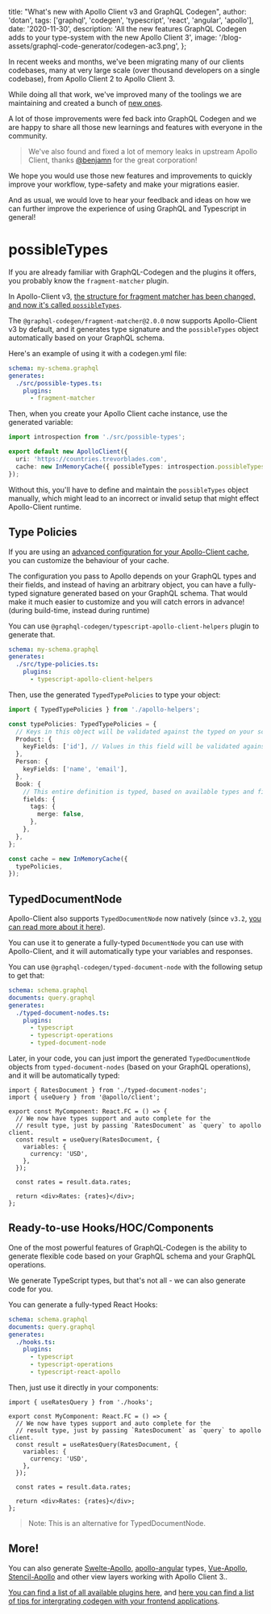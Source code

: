 
  title: "What's new with Apollo Client v3 and GraphQL Codegen",
  author: 'dotan',
  tags: ['graphql', 'codegen', 'typescript', 'react', 'angular', 'apollo'],
  date: '2020-11-30',
  description:
    'All the new features GraphQL Codegen adds to your type-system with the new Apollo Client 3',
  image: '/blog-assets/graphql-code-generator/codegen-ac3.png',
};


In recent weeks and months, we've been migrating many of our clients codebases, many at very large scale (over thousand developers on a single codebase), from Apollo Client 2 to Apollo Client 3.

While doing all that work, we've improved many of the toolings we are maintaining and created a bunch of [new ones](https://the-guild.dev/blog/introducing-graphql-eslint).

A lot of those improvements were fed back into GraphQL Codegen and we are happy to share all those new learnings and features with everyone in the community.

> We've also found and fixed a lot of memory leaks in upstream Apollo Client, thanks [@benjamn](https://github.com/benjamn) for the great corporation!

We hope you would use those new features and improvements to quickly improve your workflow, type-safety and make your migrations easier.

And as usual, we would love to hear your feedback and ideas on how we can further improve the experience of using GraphQL and Typescript in general!

# possibleTypes

If you are already familiar with GraphQL-Codegen and the plugins it offers, you probably know the `fragment-matcher` plugin.

In Apollo-Client v3, [the structure for fragment matcher has been changed, and now it's called `possibleTypes`](https://www.apollographql.com/docs/react/data/fragments/#using-fragments-with-unions-and-interfaces).

The `@graphql-codegen/fragment-matcher@2.0.0` now supports Apollo-Client v3 by default, and it generates type signature and the `possibleTypes` object automatically based on your GraphQL schema.

Here's an example of using it with a codegen.yml file:

```yaml
schema: my-schema.graphql
generates:
  ./src/possible-types.ts:
    plugins:
      - fragment-matcher
```

Then, when you create your Apollo Client cache instance, use the generated variable:

```ts
import introspection from './src/possible-types';

export default new ApolloClient({
  uri: 'https://countries.trevorblades.com',
  cache: new InMemoryCache({ possibleTypes: introspection.possibleTypes }),
});
```

Without this, you'll have to define and maintain the `possibleTypes` object manually, which might lead to an incorrect or invalid setup that might effect Apollo-Client runtime.

## Type Policies

If you are using an [advanced configuration for your Apollo-Client cache](https://www.apollographql.com/docs/react/caching/cache-configuration/#data-normalization), you can customize the behaviour of your cache.

The configuration you pass to Apollo depends on your GraphQL types and their fields, and instead of having an arbitrary object, you can have a fully-typed signature generated based on your GraphQL schema.
That would make it much easier to customize and you will catch errors in advance! (during build-time, instead during runtime)

You can use `@graphql-codegen/typescript-apollo-client-helpers` plugin to generate that.

```yaml
schema: my-schema.graphql
generates:
  ./src/type-policies.ts:
    plugins:
      - typescript-apollo-client-helpers
```

Then, use the generated `TypedTypePolicies` to type your object:

```ts
import { TypedTypePolicies } from './apollo-helpers';

const typePolicies: TypedTypePolicies = {
  // Keys in this object will be validated against the typed on your schema
  Product: {
    keyFields: ['id'], // Values in this field will be validated against the available fields from the Product type
  },
  Person: {
    keyFields: ['name', 'email'],
  },
  Book: {
    // This entire definition is typed, based on available types and fields
    fields: {
      tags: {
        merge: false,
      },
    },
  },
};

const cache = new InMemoryCache({
  typePolicies,
});
```

## TypedDocumentNode

Apollo-Client also supports `TypedDocumentNode` now natively (since `v3.2`, [you can read more about it here](https://the-guild.dev/blog/typed-document-node)).

You can use it to generate a fully-typed `DocumentNode` you can use with Apollo-Client, and it will automatically type your variables and responses.

You can use `@graphql-codegen/typed-document-node` with the following setup to get that:

```yaml
schema: schema.graphql
documents: query.graphql
generates:
  ./typed-document-nodes.ts:
    plugins:
      - typescript
      - typescript-operations
      - typed-document-node
```

Later, in your code, you can just import the generated `TypedDocumentNode` objects from `typed-document-nodes` (based on your GraphQL operations), and it will be automatically typed:

```tsx
import { RatesDocument } from './typed-document-nodes';
import { useQuery } from '@apollo/client';

export const MyComponent: React.FC = () => {
  // We now have types support and auto complete for the
  // result type, just by passing `RatesDocument` as `query` to apollo client.
  const result = useQuery(RatesDocument, {
    variables: {
      currency: 'USD',
    },
  });

  const rates = result.data.rates;

  return <div>Rates: {rates}</div>;
};
```

## Ready-to-use Hooks/HOC/Components

One of the most powerful features of GraphQL-Codegen is the ability to generate flexible code based on your GraphQL schema and your GraphQL operations.

We generate TypeScript types, but that's not all - we can also generate code for you.

You can generate a fully-typed React Hooks:

```yaml
schema: schema.graphql
documents: query.graphql
generates:
  ./hooks.ts:
    plugins:
      - typescript
      - typescript-operations
      - typescript-react-apollo
```

Then, just use it directly in your components:

```tsx
import { useRatesQuery } from './hooks';

export const MyComponent: React.FC = () => {
  // We now have types support and auto complete for the
  // result type, just by passing `RatesDocument` as `query` to apollo client.
  const result = useRatesQuery(RatesDocument, {
    variables: {
      currency: 'USD',
    },
  });

  const rates = result.data.rates;

  return <div>Rates: {rates}</div>;
};
```

> Note: This is an alternative for TypedDocumentNode.

## More!

You can also generate [Swelte-Apollo](https://github.com/ticruz38/graphql-codegen-svelte-apollo/), [apollo-angular](https://apollo-angular.com) types, [Vue-Apollo](https://graphql-code-generator.com/docs/plugins/typescript-vue-apollo), [Stencil-Apollo](https://graphql-code-generator.com/docs/plugins/typescript-stencil-apollo) and other view layers working with Apollo Client 3..

[You can find a list of all available plugins here](https://graphql-code-generator.com/docs/plugins/index), and [here you can find a list of tips for intergrating codegen with your frontend applications](https://the-guild.dev/blog/graphql-codegen-best-practices).
